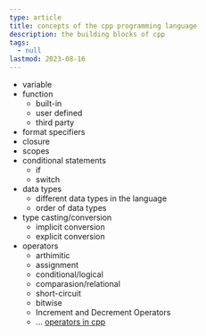 ```yaml
---
type: article
title: concepts of the cpp programming language
description: the building blocks of cpp
tags:
  - null
lastmod: 2023-08-16
---
```


- variable
- function
  - built-in
  - user defined
  - third party
- format specifiers
- closure
- scopes
- conditional statements
  - if
  - switch
- data types
  - different data types in the language
  - order of data types
- type casting/conversion
  - implicit conversion
  - explicit conversion
- operators
  - arthimitic
  - assignment
  - conditional/logical
  - comparasion/relational
  - short-circuit
  - bitwise
  - Increment and Decrement Operators
  - ... [operators in cpp](https://en.wikipedia.org/wiki/Operators_in_C_and_C%2B%2B)

